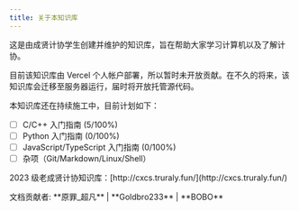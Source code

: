 ```yaml
---
title: 关于本知识库
---
```



这是由成贤计协学生创建并维护的知识库，旨在帮助大家学习计算机以及了解计协。

目前该知识库由 Vercel 个人帐户部署，所以暂时未开放贡献。在不久的将来，该知识库会迁移至服务器运行，届时将开放托管源代码。

本知识库还在持续施工中，目前计划如下：

- [ ] C/C++ 入门指南 (5/100%)
- [ ] Python 入门指南 (0/100%)
- [ ] JavaScript/TypeScript 入门指南 (0/100%)
- [ ] 杂项（Git/Markdown/Linux/Shell）

<Callout>
    2023 级老成贤计协知识库：[http://cxcs.truraly.fun/](http://cxcs.truraly.fun/)
</Callout>

<p className="flex flex-wrap break-words gap-2 text-sm text-gray-500"><ClosedCaption className="size-5" /> 文档贡献者: **原罪_超凡** | **Goldbro233** | **BOBO**</p>

